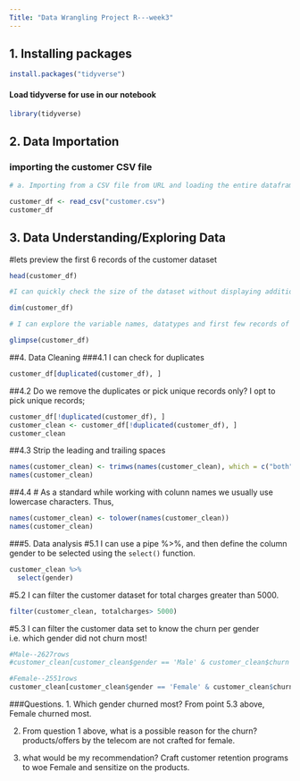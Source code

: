 ```yaml
---
Title: "Data Wrangling Project R---week3"
---
```

## 1. Installing packages 
```r
install.packages("tidyverse")
```

#### Load tidyverse for use in our notebook
```r
library(tidyverse)
```

## 2. Data Importation

### importing the customer CSV file 
```r
# a. Importing from a CSV file from URL and loading the entire dataframe.

customer_df <- read_csv("customer.csv")
customer_df
```



## 3. Data Understanding/Exploring Data

#lets preview the first 6 records of the customer dataset
```r

head(customer_df)
```

```r
#I can quickly check the size of the dataset without displaying additional information

dim(customer_df)
```

```r
# I can explore the variable names, datatypes and first few records of the customer dataset.

glimpse(customer_df)

```

##4. Data Cleaning
###4.1 I can check for duplicates
```r

customer_df[duplicated(customer_df), ]

```

##4.2 Do we remove the duplicates or pick unique records only? I opt to pick unique records;

```r
customer_df[!duplicated(customer_df), ]
customer_clean <- customer_df[!duplicated(customer_df), ]
customer_clean
```
##4.3 Strip the leading and trailing spaces
```r
names(customer_clean) <- trimws(names(customer_clean), which = c("both"))
names(customer_clean)
```
##4.4 
# As a standard while working with colunn names we usually use lowercase characters. Thus,
```r
names(customer_clean) <- tolower(names(customer_clean))
names(customer_clean)
```
###5. Data analysis
#5.1 I can use a pipe %>%, and then define the column gender to be selected using the `select()` function.
```r
customer_clean %>% 
  select(gender)
```
#5.2 I can filter the customer dataset for total charges greater than 5000.
```r

filter(customer_clean, totalcharges> 5000)

```
#5.3 I can filter the customer data set to know the churn per gender i.e. which gender did not churn most!
```r
#Male--2627rows
#customer_clean[customer_clean$gender == 'Male' & customer_clean$churn == 'No',]

#Female--2551rows
customer_clean[customer_clean$gender == 'Female' & customer_clean$churn == 'No',]
```
###Questions.
1. Which gender churned most?
From point 5.3 above, Female churned most.

2. From question 1 above, what is a possible reason for the churn?
products/offers by the telecom are not crafted for female.

3. what would be my recommendation?
Craft customer retention programs to woe Female and sensitize on the products. 
